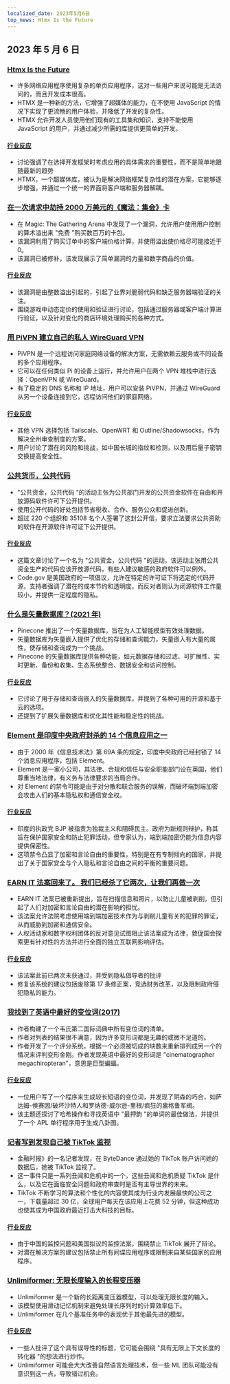```yaml
---
localized_date: 2023年5月6日
top_news: Htmx Is the Future
---
```




## 2023 年 5 月 6 日

### [Htmx Is the Future](https://quii.dev/HTMX_is_the_Future)

- 许多网络应用程序使用复杂的单页应用程序，这对一些用户来说可能是无法访问的，而且开发成本很高。
- HTMX 是一种新的方法，它增强了超媒体的能力，在不使用 JavaScript 的情况下实现了更流畅的用户体验，并降低了开发的复杂性。
- HTMX 允许开发人员使用他们现有的工具集和知识，支持不能使用 JavaScript 的用户，并通过减少所需的库提供更简单的开发。

#### [行业反应](http://news.ycombinator.com/item?id=35829733)

- 讨论强调了在选择开发框架时考虑应用的具体需求的重要性，而不是简单地跟随最新的趋势
- HTMX，一个超媒体库，被认为是解决网络框架复杂性的潜在方案，它能够逐步增强，并通过一个统一的界面将客户端和服务器解耦。

### [在一次请求中劫持 2000 万美元的《魔法：集会》卡](https://www.mayer.cool/writings/Heisting-20-Million-in-Magic-Cards/)

- 在 Magic: The Gathering Arena 中发现了一个漏洞，允许用户使用用户控制的算术溢出来 "免费 "购买数百万的卡包。
- 该漏洞利用了购买订单中的客户端价格计算，并使用溢出使价格尽可能接近于 0。
- 该漏洞已被修补，该发现展示了简单漏洞的力量和数字商品的价值。

#### [行业反应](http://news.ycombinator.com/item?id=35824115)

- 该漏洞是由整数溢出引起的，引起了业界对脆弱代码和缺乏服务器端验证的关注。
- 围绕游戏中动态定价的使用和验证进行讨论，包括通过服务器或客户端计算进行验证，以及针对变化的商店环境处理购买的各种方式。

### [用 PiVPN 建立自己的私人 WireGuard VPN](https://www.jeffgeerling.com/blog/2023/build-your-own-private-wireguard-vpn-pivpn)

- PiVPN 是一个远程访问家庭网络设备的解决方案，无需依赖云服务或不同设备的多个应用程序。
- 它可以在任何类似 Pi 的设备上运行，并允许用户在两个 VPN 堆栈中进行选择：OpenVPN 或 WireGuard。
- 有了稳定的 DNS 名称和 IP 地址，用户可以安装 PiVPN，并通过 WireGuard 从另一个设备连接到它，远程访问他们的家庭网络。

#### [行业反应](http://news.ycombinator.com/item?id=35828046)

- 其他 VPN 选择包括 Tailscale、OpenWRT 和 Outline/Shadowsocks，作为解决全州审查制度的方案。
- 用户讨论了潜在的风险和挑战，如中国长城的指纹和检测，以及用后量子密钥交换提高安全性。

### [公共货币，公共代码](https://publiccode.eu/en/)

- "公共资金，公共代码 "的活动主张为公共部门开发的公共资金软件在自由和开放源码软件许可下公开提供。
- 使用公开代码的好处包括节省税收、合作、服务公众和促进创新。
- 超过 220 个组织和 35108 名个人签署了这封公开信，要求立法要求公共资助的软件在开源软件许可证下公开提供。

#### [行业反应](http://news.ycombinator.com/item?id=35824320)

- 这篇文章讨论了一个名为 "公共资金，公共代码 "的运动，该运动主张用公共资金生产的代码应该开放源代码，有些人建议敏感的政府软件可以例外。
- Code.gov 是美国政府的一项倡议，允许在特定的许可证下将选定的代码开源，支持者强调了潜在的成本节约和透明度，而反对者则认为闭源软件工作量较小，并提供一定程度的隐私。

### [什么是矢量数据库？(2021 年)](https://www.pinecone.io/learn/vector-database/)

- Pinecone 推出了一个矢量数据库，旨在为人工智能模型有效处理数据。
- 矢量数据库为矢量嵌入提供了优化的存储和查询能力，矢量嵌入有大量的属性，使存储和查询成为一个挑战。
- Pinecone 的矢量数据库提供各种功能，如元数据存储和过滤、可扩展性、实时更新、备份和收集、生态系统整合、数据安全和访问控制。

#### [行业反应](http://news.ycombinator.com/item?id=35826929)

- 它讨论了用于存储和查询嵌入的矢量数据库，并提到了各种可用的开源和基于云的选项。
- 还提到了扩展矢量数据库和优化其性能和稳定性的挑战。

### [Element 是印度中央政府封杀的 14 个信息应用之一](https://element.io/blog/india-bans-flagship-client-for-the-matrix-network/)

- 由于 2000 年《信息技术法》第 69A 条的规定，印度中央政府已经封锁了 14 个消息应用程序，包括 Element。
- Element 是一家小公司，其法律、合规和信任与安全职能部门设在英国，他们尊重当地法律，有义务与法律要求的当局合作。
- 对 Element 的禁令可能是由于对分散和联合服务的误解，而破坏端到端加密会攻击人们的基本隐私权和通信安全权。

#### [行业反应](http://news.ycombinator.com/item?id=35826946)

- 印度的执政党 BJP 被指责为独裁主义和阻碍民主。政府为新规则辩护，称其旨在保护国家安全和防止犯罪活动，但专家认为，端到端加密仍能为信息内容提供保密性。
- 这项禁令凸显了加密和言论自由的重要性，特别是在有专制倾向的国家，并提出了关于国家安全与个人隐私和言论自由之间的平衡的重要问题。

### [EARN IT 法案回来了。 我们已经杀了它两次，让我们再做一次](https://tutanota.com/blog/posts/earn-it-barr-encryption)

- EARN IT 法案已被重新提出，旨在扫描信息和照片，以防止儿童被剥削，但引起了人们对加密和言论自由的潜在影响的担忧。
- 该法案允许法院考虑使用端到端加密技术作为与剥削儿童有关的犯罪的罪证，从而威胁到加密和通信安全。
- 人权活动家和数字权利团体的反对意见试图阻止该法案成为法律，敦促国会探索更有针对性的方法并进行全面的独立互联网影响评估。

#### [行业反应](http://news.ycombinator.com/item?id=35826088)

- 该法案此前已两次未获通过，并受到隐私倡导者的批评
- 修复该系统的建议包括废除第 17 条修正案，竞选财务改革，以及限制政府侵犯隐私的能力。

### [我找到了英语中最好的变位词(2017)](https://blog.plover.com/lang/anagram-scoring.html)

- 作者构建了一个韦氏第二国际词典中所有变位词的清单。
- 作者对列表的结果很不满意，因为许多变形词都是无趣的或微不足道的。
- 作者开发了一个评分系统，根据一个必须被切成的块数来重新排列成另一个的情况来评判变形金刚。作者发现英语中最好的变形词是 "cinematographer megachiropteran"，意思是巨型蝙蝠。

#### [行业反应](http://news.ycombinator.com/item?id=35824173)

- 一位用户写了一个程序来生成较长短语的变位词，并发现了阴森的巧合，如萨达姆-侯赛因/破坏沙特人和罗纳德-威尔逊-里根/疯狂的盎格鲁军阀。
- 该主题还探讨了哈希操作和寻找英语中 "最押韵 "的单词的最佳做法，并提供了一个 APL 单行程序用于生成八卦图。

### [记者写到发现自己被 TikTok 监视](https://arstechnica.com/tech-policy/2023/05/tiktok-spied-on-me-why/)

- 金融时报》的一名记者发现，在 ByteDance 通过她的 TikTok 账户访问她的数据后，她被 TikTok 监视了。
- 这一事件只是一系列丑闻和危机中的一个，这些丑闻和危机质疑 TikTok 是什么，以及它在面临安全问题和政府审查时是否有主导世界的未来。
- TikTok 不断学习的算法和个性化的内容使其成为行业内发展最快的公司之一，下载量超过 30 亿，全球用户每天在该应用上花费 52 分钟，但这种成功也使其成为中国政府最近打击大科技的目标。

#### [行业反应](http://news.ycombinator.com/item?id=35829294)

- 由于中国的监控问题和美国拟议的监控法案，围绕禁止 TikTok 展开了辩论。
- 对潜在解决方案的建议包括禁止所有间谍应用程序或限制来自某些国家的应用程序。

### [Unlimiformer: 无限长度输入的长程变压器](https://arxiv.org/abs/2305.01625)

- Unlimiformer 是一个新的长距离变压器模型，可以处理无限长度的输入。
- 该模型使用滑动记忆机制来避免处理长序列时的计算效率低下。
- Unlimiformer 在几个基准任务中的表现优于其他最先进的模型。

#### [行业反应](http://news.ycombinator.com/item?id=35832802)

- 一些人批评了这个具有误导性的标题，它可能会围绕 "具有无限上下文长度的转化器 "的想法进行炒作。
- Unlimiformer 可能会大大改善自然语言处理技术，但一些 ML 团队可能没有意识到这一点，导致错过机会。


